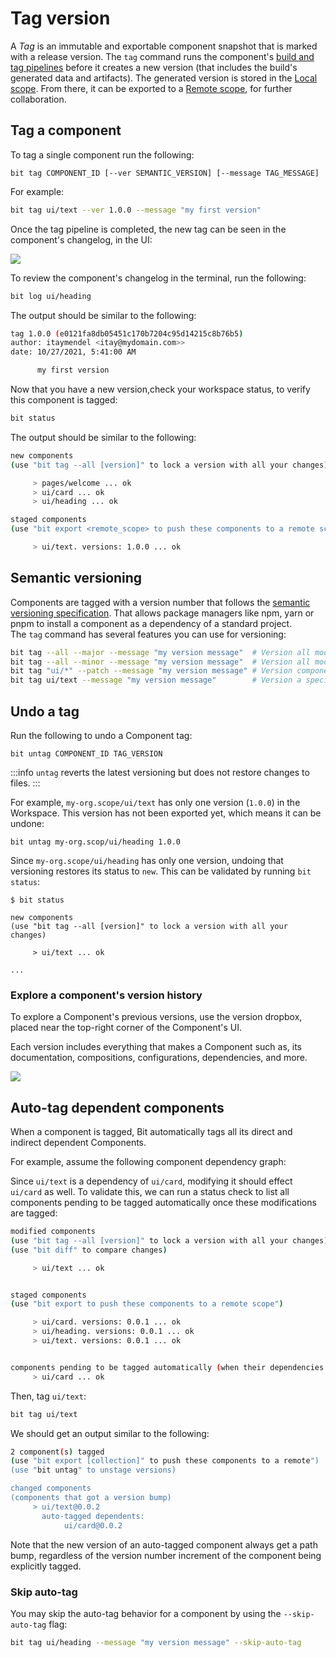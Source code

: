 
# Tag version

A _Tag_ is an immutable and exportable component snapshot that is marked with a release version.
The `tag` command runs the component's [build and tag pipelines](./dev-services-overview/builder/build-pipelines) before it creates a new version (that includes the build's generated data and artifacts).
The generated version is stored in the [Local scope](./workspace/local-scope). From there, it can be exported to a [Remote scope](./scope/scope-overview), for further collaboration.

## Tag a component

To tag a single component run the following:

```
bit tag COMPONENT_ID [--ver SEMANTIC_VERSION] [--message TAG_MESSAGE]
```

For example:

```bash
bit tag ui/text --ver 1.0.0 --message "my first version"
```

Once the tag pipeline is completed, the new tag can be seen in the component's changelog, in the UI:

<Image src={firstTag} maxWidth={900} />

To review the component's changelog in the terminal, run the following:

```bash
bit log ui/heading
```

The output should be similar to the following:

```bash
tag 1.0.0 (e0121fa8db05451c170b7204c95d14215c8b76b5)
author: itaymendel <itay@mydomain.com>>
date: 10/27/2021, 5:41:00 AM

      my first version
```

Now that you have a new version,check your workspace status, to verify this component is tagged:

```bash
bit status
```

The output should be similar to the following:

```bash
new components
(use "bit tag --all [version]" to lock a version with all your changes)

     > pages/welcome ... ok
     > ui/card ... ok
     > ui/heading ... ok

staged components
(use "bit export <remote_scope> to push these components to a remote scope")

     > ui/text. versions: 1.0.0 ... ok
```

## Semantic versioning

Components are tagged with a version number that follows the [semantic versioning specification](https://semver.org/). That allows package managers like npm, yarn or pnpm to install a component as a dependency of a standard project.  
The `tag` command has several features you can use for versioning:

```bash
bit tag --all --major --message "my version message"  # Version all modified and new components with a major version.
bit tag --all --minor --message "my version message"  # Version all modified and new components with a minor version.
bit tag "ui/*" --patch --message "my version message" # Version components matching the pattern with a patch version.
bit tag ui/text --message "my version message"        # Version a specific component with default increment (patch).
```

## Undo a tag

Run the following to undo a Component tag:

```
bit untag COMPONENT_ID TAG_VERSION
```

:::info
`untag` reverts the latest versioning but does not restore changes to files.
:::

For example, `my-org.scope/ui/text` has only one version (`1.0.0`) in the Workspace.
This version has not been exported yet, which means it can be undone:

```
bit untag my-org.scop/ui/heading 1.0.0
```

Since `my-org.scope/ui/heading` has only one version, undoing that versioning restores its status to `new`. This can be validated by running `bit status`:

```
$ bit status

new components
(use "bit tag --all [version]" to lock a version with all your changes)

     > ui/text ... ok

...
```

### Explore a component's version history

To explore a Component's previous versions, use the version dropbox, placed near the top-right corner of the Component's UI.

Each version includes everything that makes a Component such as, its documentation, compositions, configurations, dependencies, and more.

<Image src={componentHistory} maxWidth={800} />

## Auto-tag dependent components

When a component is tagged, Bit automatically tags all its direct and indirect dependent Components.

For example, assume the following component dependency graph:

<BubbleGraph nodes={nodesBeforeTag} />

Since `ui/text` is a dependency of `ui/card`, modifying it should effect `ui/card` as well.
To validate this, we can run a status check to list all components pending to be tagged automatically once these modifications are tagged:

```bash
modified components
(use "bit tag --all [version]" to lock a version with all your changes)
(use "bit diff" to compare changes)

     > ui/text ... ok


staged components
(use "bit export to push these components to a remote scope")

     > ui/card. versions: 0.0.1 ... ok
     > ui/heading. versions: 0.0.1 ... ok
     > ui/text. versions: 0.0.1 ... ok


components pending to be tagged automatically (when their dependencies are tagged)
     > ui/card ... ok
```

Then, tag `ui/text`:

```bash
bit tag ui/text
```

We should get an output similar to the following:

```bash
2 component(s) tagged
(use "bit export [collection]" to push these components to a remote")
(use "bit untag" to unstage versions)

changed components
(components that got a version bump)
     > ui/text@0.0.2
       auto-tagged dependents:
            ui/card@0.0.2
```

<BubbleGraph nodes={nodesAfterTag} />

Note that the new version of an auto-tagged component always get a path bump, regardless of the version number increment of the component being explicitly tagged.

### Skip auto-tag

You may skip the auto-tag behavior for a component by using the `--skip-auto-tag` flag:

```bash
bit tag ui/heading --message "my version message" --skip-auto-tag
```
